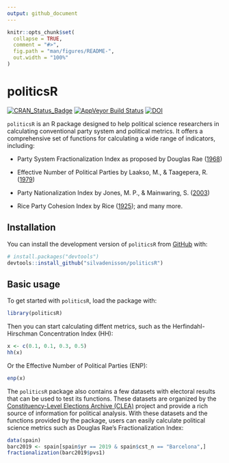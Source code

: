 ```yaml
---
output: github_document
---
```


<!-- README.md is generated from README.Rmd. Please edit that file -->

```r
knitr::opts_chunk$set(
  collapse = TRUE,
  comment = "#>",
  fig.path = "man/figures/README-",
  out.width = "100%"
)
```

# politicsR

<!-- badges: start -->
[![CRAN_Status_Badge](http://www.r-pkg.org/badges/version/politicsR)](https://cran.r-project.org/package=politicsR)
[![AppVeyor Build Status](https://ci.appveyor.com/api/projects/status/3xp80q2vnwfxwhif/branch/main?svg=true)](https://ci.appveyor.com/project/silvadenisson/politicsr/branch/main)
[![DOI](https://zenodo.org/badge/57716660.svg)](https://zenodo.org/badge/latestdoi/7716660)

<!-- badges: end -->

`politicsR` is an R package designed to help political science researchers in calculating conventional party system and political metrics. It offers a comprehensive set of functions for calculating a wide range of indicators, including:

- Party System Fractionalization Index as proposed by Douglas Rae ([1968](https://journals.sagepub.com/doi/abs/10.1177/001041406800100305?journalCode=cpsa))

- Effective Number of Political Parties by Laakso, M., & Taagepera, R. ([1979](https://journals.sagepub.com/doi/abs/10.1177/001041407901200101?journalCode=cpsa))

- Party Nationalization Index by Jones, M. P., & Mainwaring, S. ([2003](https://journals.sagepub.com/doi/abs/10.1177/13540688030092002?journalCode=ppqa))

- Rice Party Cohesion Index by Rice ([1925](https://www.jstor.org/stable/2142407)); and many more.


## Installation

You can install the development version of `politicsR` from [GitHub](https://github.com/) with:

```r
# install.packages("devtools")
devtools::install_github("silvadenisson/politicsR")
```

## Basic usage

To get started with `politicsR`, load the package with:

```r
library(politicsR)
```

Then you can start calculating diffent metrics, such as the Herfindahl-Hirschman Concentration Index (HH):

```r
x <- c(0.1, 0.1, 0.3, 0.5)
hh(x)
```

Or the Effective Number of Political Parties (ENP):


```r
enp(x)
```

The `politicsR` package also contains a few datasets with electoral results that can be used to test its functions. These datasets are organized by the [Constituency-Level Elections Archive (CLEA)](https://electiondataarchive.org/) project and provide a rich source of information for political analysis. With these datasets and the functions provided by the package, users can easily calculate political science metrics such as Douglas Rae’s Fractionalization Index:


```r
data(spain)
barc2019 <- spain[spain$yr == 2019 & spain$cst_n == "Barcelona",]
fractionalization(barc2019$pvs1)
```











